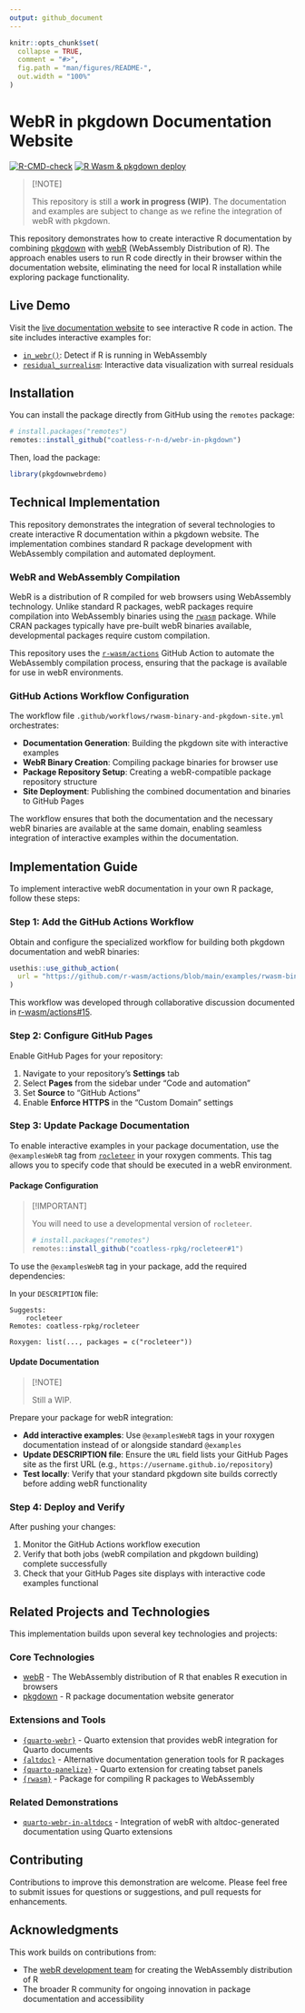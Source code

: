 ```yaml
---
output: github_document
---
```


<!-- README.md is generated from README.Rmd. Please edit that file -->

```r
knitr::opts_chunk$set(
  collapse = TRUE,
  comment = "#>",
  fig.path = "man/figures/README-",
  out.width = "100%"
)
```

# WebR in pkgdown Documentation Website

<!-- badges: start -->
[![R-CMD-check](https://github.com/coatless-r-n-d/webr-in-pkgdown/actions/workflows/R-CMD-check.yaml/badge.svg)](https://github.com/coatless-r-n-d/webr-in-pkgdown/actions/workflows/R-CMD-check.yaml)
[![R Wasm & pkgdown deploy](https://github.com/coatless-r-n-d/webr-in-pkgdown/actions/workflows/rwasm-binary-and-pkgdown-site.yml/badge.svg)](https://github.com/coatless-r-n-d/webr-in-pkgdown/actions/workflows/rwasm-binary-and-pkgdown-site.yml)
<!-- badges: end -->

> [!NOTE]
>
> This repository is still a **work in progress (WIP)**. The documentation and 
> examples are subject to change as we refine the integration of webR with pkgdown.

This repository demonstrates how to create interactive R documentation by 
combining [pkgdown](https://pkgdown.r-lib.org/) with 
[webR](https://docs.r-wasm.org/webr/latest/) (WebAssembly Distribution of R). 
The approach enables users to run R code directly in their browser within the 
documentation website, eliminating the need for local R installation while
exploring package functionality.

## Live Demo

Visit the [live documentation website](https://rd.thecoatlessprofessor.com/webr-in-pkgdown)
to see interactive R code in action. The site includes interactive examples for:

- [`in_webr()`](https://rd.thecoatlessprofessor.com/webr-in-pkgdown/reference/in_webr.html):
  Detect if R is running in WebAssembly
- [`residual_surrealism`](https://rd.thecoatlessprofessor.com/webr-in-pkgdown/reference/residual_surrealism.html): 
  Interactive data visualization with surreal residuals

## Installation

You can install the package directly from GitHub using the `remotes` package:

```r
# install.packages("remotes")
remotes::install_github("coatless-r-n-d/webr-in-pkgdown")
```

Then, load the package:

```r
library(pkgdownwebrdemo)
```

## Technical Implementation

This repository demonstrates the integration of several technologies to create 
interactive R documentation within a pkgdown website. The implementation combines
standard R package development with WebAssembly compilation and automated
deployment.

### WebR and WebAssembly Compilation

WebR is a distribution of R compiled for web browsers using WebAssembly technology. Unlike standard R packages, webR packages require compilation into WebAssembly binaries using the [`rwasm`](https://github.com/r-wasm/rwasm) package. While CRAN packages typically have pre-built webR binaries available, developmental packages require custom compilation.

This repository uses the [`r-wasm/actions`](https://github.com/r-wasm/actions) GitHub Action to automate the WebAssembly compilation process, ensuring that the package is available for use in webR environments.


### GitHub Actions Workflow Configuration

The workflow file `.github/workflows/rwasm-binary-and-pkgdown-site.yml` orchestrates:

- **Documentation Generation**: Building the pkgdown site with interactive examples
- **WebR Binary Creation**: Compiling package binaries for browser use  
- **Package Repository Setup**: Creating a webR-compatible package repository structure
- **Site Deployment**: Publishing the combined documentation and binaries to GitHub Pages

The workflow ensures that both the documentation and the necessary webR binaries
are available at the same domain, enabling seamless integration of interactive
examples within the documentation.

## Implementation Guide

To implement interactive webR documentation in your own R package, follow these steps:

### Step 1: Add the GitHub Actions Workflow

Obtain and configure the specialized workflow for building both pkgdown documentation and webR binaries:

```r
usethis::use_github_action(
  url = "https://github.com/r-wasm/actions/blob/main/examples/rwasm-binary-and-pkgdown-site.yml"
)
```

This workflow was developed through collaborative discussion documented in [r-wasm/actions#15](https://github.com/r-wasm/actions/issues/15).

### Step 2: Configure GitHub Pages

Enable GitHub Pages for your repository:

1. Navigate to your repository's **Settings** tab
2. Select **Pages** from the sidebar under "Code and automation"
3. Set **Source** to "GitHub Actions" 
4. Enable **Enforce HTTPS** in the "Custom Domain" settings

### Step 3: Update Package Documentation

To enable interactive examples in your package documentation, use the 
`@examplesWebR` tag from [`rocleteer`](https://github.com/coatless-rpkg/rocleteer) 
in your roxygen comments. This tag allows you to specify code that should be 
executed in a webR environment.

#### Package Configuration

> [!IMPORTANT]
>
> You will need to use a developmental version of `rocleteer`. 
>
> ```r
> # install.packages("remotes")
> remotes::install_github("coatless-rpkg/rocleteer#1")
> ```

To use the `@examplesWebR` tag in your package, add the required dependencies:

In your `DESCRIPTION` file:

```
Suggests:
    rocleteer
Remotes: coatless-rpkg/rocleteer

Roxygen: list(..., packages = c("rocleteer"))
```

#### Update Documentation

> [!NOTE]
>
> Still a WIP.

Prepare your package for webR integration:

- **Add interactive examples**: Use `@examplesWebR` tags in your roxygen 
  documentation instead of or alongside standard `@examples`
- **Update DESCRIPTION file**: Ensure the `URL` field lists your GitHub Pages
  site as the first URL (e.g., `https://username.github.io/repository`)
- **Test locally**: Verify that your standard pkgdown site builds correctly
  before adding webR functionality

### Step 4: Deploy and Verify

After pushing your changes:

1. Monitor the GitHub Actions workflow execution
2. Verify that both jobs (webR compilation and pkgdown building) complete successfully  
3. Check that your GitHub Pages site displays with interactive code examples functional

## Related Projects and Technologies

This implementation builds upon several key technologies and projects:

### Core Technologies

- [webR](https://docs.r-wasm.org/webr/latest/) - The WebAssembly distribution of R that enables R execution in browsers
- [pkgdown](https://pkgdown.r-lib.org/) - R package documentation website generator

### Extensions and Tools

- [`{quarto-webr}`](https://github.com/coatless/quarto-webr/) - Quarto extension that provides webR integration for Quarto documents
- [`{altdoc}`](https://altdoc.etiennebacher.com/) - Alternative documentation generation tools for R packages
- [`{quarto-panelize}`](https://github.com/coatless-quarto/panelize) - Quarto extension for creating tabset panels
- [`{rwasm}`](https://github.com/r-wasm/rwasm) - Package for compiling R packages to WebAssembly

### Related Demonstrations

- [`quarto-webr-in-altdocs`](https://github.com/coatless-r-n-d/quarto-webr-in-altdocs) - Integration of webR with altdoc-generated documentation using Quarto extensions

## Contributing

Contributions to improve this demonstration are welcome. Please feel free to 
submit issues for questions or suggestions, and pull requests for enhancements.

## Acknowledgments

This work builds on contributions from:

- The [webR development team](https://github.com/r-wasm/webr) for creating the WebAssembly distribution of R
- The broader R community for ongoing innovation in package documentation and accessibility